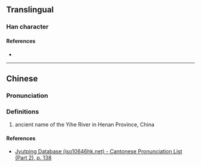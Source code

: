 {{character info}}
==Translingual==

===Han character===
{{Han char|rn=85|rad=水|as=06|sn=9|four=37157|canj=EOSK|ids=⿰氵伊}}

====References====
* {{Han ref|kx=0621.050|dkj=17392|dj=1017.040|hdz=31610.060|uh=6D22|ud=27938|bh=CFAB|bd=53163}}

----

==Chinese==
{{zh-forms}}

===Pronunciation===
{{zh-pron
|m=yī
|c=ji1
|md=ĭ
|mda=Cdo-fzho, 伊.ogg
|mc=y
|oc=y
|cat=
}}

===Definitions===
{{zh-hanzi}}
# ancient name of the Yihe River in Henan Province, China

====References====
* [http://www.iso10646hk.net/jp/document/download.jsp Jyutping Database (iso10646hk.net) - Cantonese Pronunciation List (Part 2), p. 138]